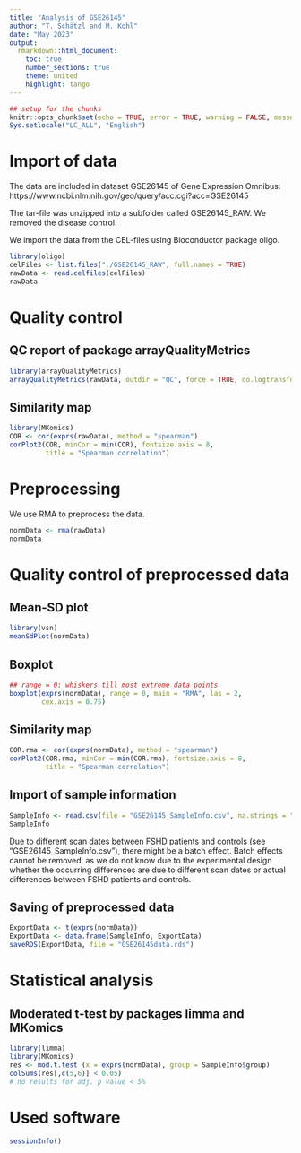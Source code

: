 ---
title: "Analysis of GSE26145"
author: "T. Schätzl and M. Kohl"
date: "May 2023"
output:
  rmarkdown::html_document:
    toc: true
    number_sections: true
    theme: united
    highlight: tango
---

```{r setup, include=FALSE}
## setup for the chunks
knitr::opts_chunk$set(echo = TRUE, error = TRUE, warning = FALSE, message = FALSE)
Sys.setlocale("LC_ALL", "English")
```


# Import of data

The data are included in dataset GSE26145 of Gene Expression Omnibus:
https://www.ncbi.nlm.nih.gov/geo/query/acc.cgi?acc=GSE26145

The tar-file was unzipped into a subfolder called GSE26145_RAW. 
We removed the disease control.

We import the data from the CEL-files using Bioconductor package oligo.

```{r}
library(oligo)
celFiles <- list.files("./GSE26145_RAW", full.names = TRUE)
rawData <- read.celfiles(celFiles)
rawData
```


# Quality control

## QC report of package arrayQualityMetrics

```{r, eval=FALSE}
library(arrayQualityMetrics)
arrayQualityMetrics(rawData, outdir = "QC", force = TRUE, do.logtransform = TRUE)
```

## Similarity map

```{r}
library(MKomics)
COR <- cor(exprs(rawData), method = "spearman")
corPlot2(COR, minCor = min(COR), fontsize.axis = 8, 
         title = "Spearman correlation")
```


# Preprocessing

We use RMA to preprocess the data.

```{r, cache = TRUE}
normData <- rma(rawData)
normData
```


# Quality control of preprocessed data

## Mean-SD plot

```{r}
library(vsn)
meanSdPlot(normData)
```

## Boxplot

```{r}
## range = 0: whiskers till most extreme data points
boxplot(exprs(normData), range = 0, main = "RMA", las = 2, 
        cex.axis = 0.75)
```

## Similarity map

```{r}
COR.rma <- cor(exprs(normData), method = "spearman")
corPlot2(COR.rma, minCor = min(COR.rma), fontsize.axis = 8, 
         title = "Spearman correlation")
```

## Import of sample information

```{r}
SampleInfo <- read.csv(file = "GSE26145_SampleInfo.csv", na.strings = "N/A")
SampleInfo
```

Due to different scan dates between FSHD patients and controls (see "GSE26145_SampleInfo.csv"), there might be a batch effect. Batch effects cannot be removed, as we do not know due to the experimental design whether the occurring differences are due to different scan dates or actual differences between FSHD patients and controls.

## Saving of preprocessed data

```{r}
ExportData <- t(exprs(normData))
ExportData <- data.frame(SampleInfo, ExportData)
saveRDS(ExportData, file = "GSE26145data.rds")
```


# Statistical analysis

## Moderated t-test by packages limma and MKomics

```{r}
library(limma)
library(MKomics)
res <- mod.t.test (x = exprs(normData), group = SampleInfo$group)
colSums(res[,c(5,6)] < 0.05)
# no results for adj. p value < 5%
```


# Used software

```{r}
sessionInfo()
```
